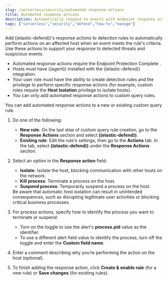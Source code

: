 ```yaml
---
slug: /serverless/security/automated-response-actions
title: Automated response actions
description: Automatically respond to events with endpoint response actions triggered by detection rules.
tags: ["serverless","security","defend","how-to","manage"]
---
```


<DocBadge template="technical preview" />
<div id="automated-response-actions"></div>

Add ((elastic-defend))'s <DocLink slug="/serverless/security/response-actions">response actions</DocLink> to detection rules to automatically perform actions on an affected host when an event meets the rule's criteria. Use these actions to support your response to detected threats and suspicious events.

<DocCallOut title="Requirements">

- Automated response actions require the Endpoint Protection Complete <DocLink slug="/serverless/elasticsearch/manage-project" text="project feature"/>.
- Hosts must have ((agent)) installed with the ((elastic-defend)) integration.
- Your user role must have the ability to create detection rules and the privilege to perform <DocLink slug="/serverless/security/response-actions" section="response-action-commands">specific response actions</DocLink> (for example, custom roles require the **Host Isolation** privilege to isolate hosts).
- You can only add automated response actions to custom query rules.

</DocCallOut>

You can add automated response actions to a new or existing custom query rule.

1. Do one of the following:
   - **New rule**: On the last step of <DocLink slug="/serverless/security/rules-create" section="create-custom-rule"> custom query rule</DocLink> creation, go to the **Response Actions** section and select **((elastic-defend))**.
   - **Existing rule**: Edit the rule's settings, then go to the **Actions** tab. In the tab, select **((elastic-defend))** under the **Response Actions** section.

1. Select an option in the **Response action** field:
   - **Isolate**: <DocLink slug="/serverless/security/isolate-host">Isolate the host</DocLink>, blocking communication with other hosts on the network.
   - **Kill process**: Terminate a process on the host.
   - **Suspend process**: Temporarily suspend a process on the host.

   <DocCallOut title="Important">
   Be aware that automatic host isolation can result in unintended consequences, such as disrupting legitimate user activities or blocking critical business processes.
   </DocCallOut>

1. For process actions, specify how to identify the process you want to terminate or suspend:
   - Turn on the toggle to use the alert's **process.pid** value as the identifier.
   - To use a different alert field value to identify the process, turn off the toggle and enter the **Custom field name**.

1. Enter a comment describing why you’re performing the action on the host (optional).

1. To finish adding the response action, click **Create & enable rule** (for a new rule) or **Save changes** (for existing rules).
